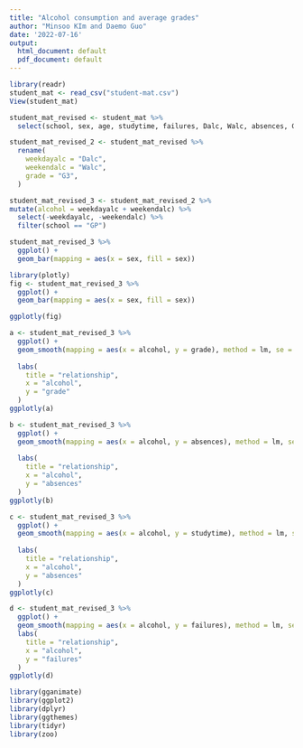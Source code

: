 ```yaml
---
title: "Alcohol consumption and average grades"
author: "Minsoo KIm and Daemo Guo"
date: '2022-07-16'
output:
  html_document: default
  pdf_document: default
---
```


```r
library(readr)
student_mat <- read_csv("student-mat.csv")
View(student_mat)
```

```r
student_mat_revised <- student_mat %>%
  select(school, sex, age, studytime, failures, Dalc, Walc, absences, G3)
```

```r
student_mat_revised_2 <- student_mat_revised %>% 
  rename(
    weekdayalc = "Dalc",
    weekendalc = "Walc",
    grade = "G3",
  )
```

```r
student_mat_revised_3 <- student_mat_revised_2 %>% 
mutate(alcohol = weekdayalc + weekendalc) %>% 
  select(-weekdayalc, -weekendalc) %>% 
  filter(school == "GP")
```

```r
student_mat_revised_3 %>% 
  ggplot() +
  geom_bar(mapping = aes(x = sex, fill = sex))
```


```r
library(plotly)
fig <- student_mat_revised_3 %>% 
  ggplot() +
  geom_bar(mapping = aes(x = sex, fill = sex))

ggplotly(fig)
```

```r
a <- student_mat_revised_3 %>% 
  ggplot() +
  geom_smooth(mapping = aes(x = alcohol, y = grade), method = lm, se = FALSE, col = "blue", size = 3) +
  
  labs(
    title = "relationship",
    x = "alcohol",
    y = "grade"
  )
ggplotly(a)
```

```r
b <- student_mat_revised_3 %>% 
  ggplot() +
  geom_smooth(mapping = aes(x = alcohol, y = absences), method = lm, se = FALSE, col = "blue", size = 3) +
  
  labs(
    title = "relationship",
    x = "alcohol",
    y = "absences"
  )
ggplotly(b)
```

```r
c <- student_mat_revised_3 %>% 
  ggplot() +
  geom_smooth(mapping = aes(x = alcohol, y = studytime), method = lm, se = FALSE, col = "blue", size = 3) +
  
  labs(
    title = "relationship",
    x = "alcohol",
    y = "absences"
  )
ggplotly(c)
```

```r
d <- student_mat_revised_3 %>% 
  ggplot() +
  geom_smooth(mapping = aes(x = alcohol, y = failures), method = lm, se = FALSE, col = "blue", size = 3) +
  labs(
    title = "relationship",
    x = "alcohol",
    y = "failures"
  )
ggplotly(d)
```

```r
library(gganimate)
library(ggplot2)
library(dplyr)
library(ggthemes)
library(tidyr)
library(zoo)
```




